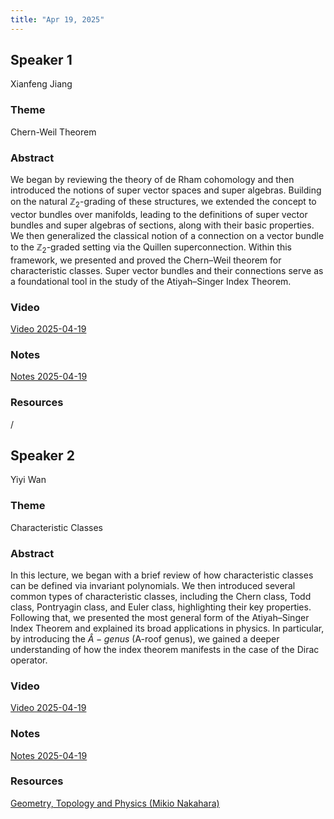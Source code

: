 ```yaml
---
title: "Apr 19, 2025"
---
```


## Speaker 1
Xianfeng Jiang

### Theme
Chern-Weil Theorem

### Abstract
We began by reviewing the theory of de Rham cohomology and then introduced the notions of super vector spaces and super algebras. Building on the natural $\mathbb{Z}_2$-grading of these structures, we extended the concept to vector bundles over manifolds, leading to the definitions of super vector bundles and super algebras of sections, along with their basic properties. We then generalized the classical notion of a connection on a vector bundle to the $\mathbb{Z}_2$-graded setting via the Quillen superconnection. Within this framework, we presented and proved the Chern–Weil theorem for characteristic classes. Super vector bundles and their connections serve as a foundational tool in the study of the Atiyah–Singer Index Theorem.

### Video  
[Video 2025-04-19](https://drive.google.com/file/d/1OLZlq3jx5rY1lRW2R8wzxXur-pREhct0/view?usp=sharing)

### Notes  
[Notes 2025-04-19](https://drive.google.com/file/d/1hZcbqj0nLI9jmaexRSWObCbss0JjK9Vx/view?usp=sharing)

### Resources  
/

## Speaker 2
Yiyi Wan

### Theme
Characteristic Classes

### Abstract
In this lecture, we began with a brief review of how characteristic classes can be defined via invariant polynomials. We then introduced several common types of characteristic classes, including the Chern class, Todd class, Pontryagin class, and Euler class, highlighting their key properties. Following that, we presented the most general form of the Atiyah–Singer Index Theorem and explained its broad applications in physics. In particular, by introducing the $\hat{A}-genus$ (A-roof genus), we gained a deeper understanding of how the index theorem manifests in the case of the Dirac operator.

### Video  
[Video 2025-04-19](https://drive.google.com/file/d/1YU0LZjXAtXrmYUA1a19QzU8neZu4XUIU/view?usp=sharing)

### Notes  
[Notes 2025-04-19](https://drive.google.com/file/d/1UateDl6DbF85KXUOKPkzeo-YFG_V3Tto/view?usp=sharing)

### Resources  
[Geometry, Topology and Physics (Mikio Nakahara)](https://drive.google.com/file/d/1-XJrvkCVIJo_UR3owfaBq7VdKIWBWRCc/view?usp=sharing)
